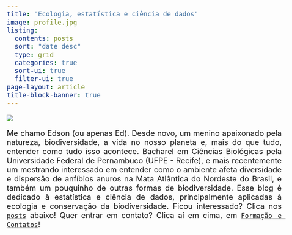 ---
title: "Ecologia, estatística e ciência de dados"
image: profile.jpg
listing:
  contents: posts
  sort: "date desc"
  type: grid
  categories: true
  sort-ui: true
  filter-ui: true
page-layout: article
title-block-banner: true
---

![](profile2.png)

```{=html}
<style>
body {
text-align: justify;
font-size: 20px}
blockquote {
  background-color: #FAEFA6;
  padding: 10px;
  font-size: 14.5px
}
</style>
```

Me chamo Edson (ou apenas Ed). Desde novo, um menino apaixonado pela natureza, biodiversidade, a vida no nosso planeta e, mais do que tudo, entender como tudo isso acontece. Bacharel em Ciências Biológicas pela Universidade Federal de Pernambuco (UFPE - Recife), e mais recentemente um mestrando interessado em entender como o ambiente afeta diversidade e dispersão de anfíbios anuros na Mata Atlântica do Nordeste do Brasil, e também um pouquinho de outras formas de biodiversidade. Esse blog é dedicado à estatística e ciência de dados, principalmente aplicadas à ecologia e conservação da biodiversidade. Ficou interessado? Clica nos [`posts`](https://edsonsilvajunior.netlify.app/) abaixo! Quer entrar em contato? Clica aí em cima, em [`Formação e Contatos`](https://edsonsilvajunior.netlify.app/about)!
